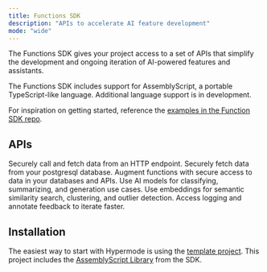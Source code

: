 ```yaml
---
title: Functions SDK
description: "APIs to accelerate AI feature development"
mode: "wide"
---
```


The Functions SDK gives your project access to a set of APIs that simplify the development and ongoing iteration of AI-powered features and assistants.

<Note>
  The Functions SDK includes support for AssemblyScript, a portable
  TypeScript-like language. Additional language support is in development.
</Note>

For inspiration on getting started, reference the [examples in the Function SDK repo](https://github.com/hypermodeAI/functions-as/tree/main/examples).

## APIs

<CardGroup cols={2}>
  <Card title="HTTP" icon="server" href="/sdk/http">
    Securely call and fetch data from an HTTP endpoint.
  </Card>
  <Card title="Postgresql" icon="database" href="/sdk/postgresql">
    Securely fetch data from your postgresql database.
  </Card>
  <Card title="Connection" icon="database" href="/sdk/connection">
    Augment functions with secure access to data in your databases and APIs.
  </Card>
  <Card title="Inference" icon="message-plus" href="/sdk/inference">
    Use AI models for classifying, summarizing, and generation use cases.
  </Card>
  <Card title="Search" icon="searchengin" href="/sdk/search">
    Use embeddings for semantic similarity search, clustering, and outlier
    detection.
  </Card>
  <Card title="Console" icon="browsers" href="/sdk/console">
    Access logging and annotate feedback to iterate faster.
  </Card>
</CardGroup>

## Installation

The easiest way to start with Hypermode is using the [template project](https://github.com/hypermodeAI/template-project). This project includes the [AssemblyScript Library](https://www.npmjs.com/package/@hypermode/functions-as) from the SDK.
